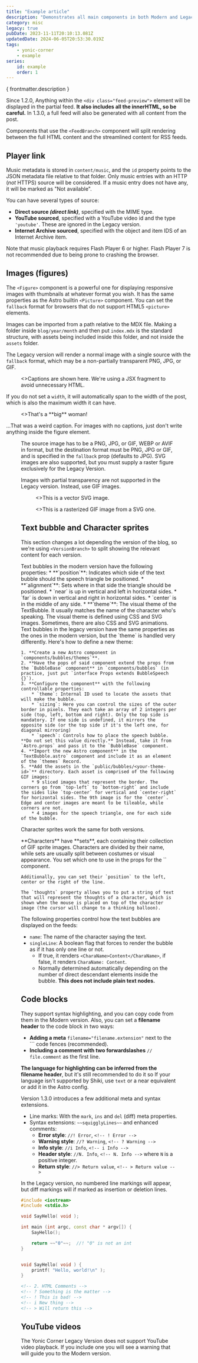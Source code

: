 ---
title: "Example article"
description: "Demonstrates all main components in both Modern and Legacy versions."
category: misc
legacy: true
pubDate: 2023-11-11T20:10:13.081Z
updatedDate: 2024-06-05T20:53:30.019Z
tags:
    - yonic-corner
    - example
series:
    id: example
    order: 1
---



<div class="feed-preview">

{ frontmatter.description }

Since 1.2.0, Anything within the `<div class="feed-preview">` element will be displayed in the partial feed. **It also includes all the innerHTML, so be careful.** In 1.3.0, a full feed will also be generated with all content from the post.

Components that use the `<FeedBranch>` component will split rendering between the full HTML content and the streamlined content for RSS feeds.
</div>

## Player link

Music metadata is stored in `content/music`, and the `id` property points to the JSON metadata file relative to that folder. Only music entries with an HTTP (*not* HTTPS) source will be considered. If a music entry does not have any, it will be marked as "Not available".

<PlayerLink id="sample/music" />

You can have several types of source:
* **Direct source *(direct link)***, specified with the MIME type.
* **YouTube sourced**, specified with a YouTube video id and the type `'youtube'`. These are ignored in the Legacy version.
* **Internet Archive sourced**, specified with the object and item IDS of an Internet Archive item.

Note that music playback requires Flash Player 6 or higher. Flash Player 7 is not recommended due to being prone to crashing the browser.

## Images (figures)

The `<Figure>` component is a powerful one for displaying responsive images with thumbnails at whatever format you wish. It has the same properties as the Astro builtin `<Picture>` component. You can set the `fallback` format for browsers that do not support HTML5 `<picture>` elements.

Images can be imported from a path relative to the MDX file. Making a folder inside `blog/year/month` and then put `index.mdx` is the standard structure, with assets being included inside this folder, and not inside the `assets` folder.

The Legacy version will render a normal image with a single source with the `fallback` format, which may be a non-partially transparent PNG, JPG, or GIF.

<Figure src={Airplane} alt="The first GIF in existence" width="200" formats={['webp','gif']} fallback="gif">
    <>Captions are shown here. We're using a JSX fragment to avoid unnecessary HTML.</>
</Figure>

If you do not set a `width`, it will automatically span to the width of the post, which is also the maximum width it can have.

<Figure src={Lena} alt="Standardized picture of a woman">
    <>That's a **big** woman!</>
</Figure>

...That was a weird caption. For images with no captions, just don't write anything inside the figure element.

<Figure src={ColorChecker} width="200" alt="Several test color swatches" />

The source image has to be a PNG, JPG, or GIF, WEBP or AVIF in format, but the destination format must be PNG, JPG or GIF, and is specified in the `fallback` prop (defaults to JPG). SVG images are also supported, but you must supply a raster figure exclusively for the Legacy Version.

Images with partial transparency are not supported in the Legacy version. Instead, use GIF images.

<VersionBranch>
    <Figure src={YSvg} alt="Logo of YonicStudios" width="100" slot="modern">
        <>This is a vector SVG image.</>
    </Figure>
    <Figure src={YSRaster} alt="Logo of YonicStudios" width="100" slot="legacy" fallback="gif">
        <>This is a rasterized GIF image from a SVG one.</>
    </Figure>
</VersionBranch>

## Text bubble and Character sprites

This section changes a lot depending the version of the blog, so we're using `<VersionBranch>` to split showing the relevant content for each version.

<VersionBranch>
<TextBubble position="bottom" alignment="far" theme="yonic" slot="modern" name="Yonic">
    Text bubbles in the modern version have the following properties:
    * **`position`**: Indicates which side of the text bubble should the speech triangle be positioned.
    * **`alignment`**: Sets where in that side the triangle should be positioned.
        * `near` is up in vertical and left in horizontal sides.
        * `far` is down in vertical and right in horizontal sides.
        * `center` is in the middle of any side.
    * **`theme`**: The visual theme of the TextBubble. It usually matches the name of the character who's speaking. The visual theme is defined using CSS and SVG images. Sometimes, there are also CSS and SVG animations.
</TextBubble>
<TextBubble position="bottom" alignment="far" theme="yonic" slot="legacy" name="Yonic">
    Text bubbles in the legacy version have the same properties as the ones in the modern version, but the `theme` is handled very differently. Here's how to define a new theme:

    1. **Create a new Astro component in `components/bubbles/themes`**. 
    2. **Have the pops of said component extend the props from the `BubbleBase` component** in `components/bubbles` (in practice, just put `interface Props extends BubbleSpeech {}`).
    3. **Configure the component** with the following controllable properties:
        * `theme`: Internal ID used to locate the assets that will make the bubble.
        * `sizing`: Here you can control the sizes of the outer border in pixels. They each take an array of 2 integers per side (top, left, bottom and right). Only the top side is mandatory. If one side is undefined, it mirrors the opposite side (or the top side if it's the left one, for diagonal mirroring)
        * `speech`: Controls how to place the speech bubble. **Do not set this value directly.** Instead, take it from `Astro.props` and pass it to the `BubbleBase` component.
    4. **Import the new Astro component** in the `TextBubble.astro` component and include it as an element of the `themes` Record.
    5. **Add the assets in the `public/bubbles/<your-theme-id>`** directory. Each asset is comprised of the following GIF images:
        * 9 sliced images that represent the border. The corners go from `top-left` to `bottom-right` and include the sides like `top-center` for vertical and `center-right` for horizontal sides. The 9th image is for the `center`. Edge and center images are meant to be tileable, while corners are not.
        * 4 images for the speech triangle, one for each side of the bubble.
</TextBubble>
</VersionBranch>
<Chara name="yonic" set="summer" sprite="thinking" thoughts="Will someone use this theme? Hard to say..." />

Character sprites work the same for both versions.

<TextBubble position="bottom" alignment="near" theme="yonic" name="Yonic">
    **Characters** have **sets**, each containing their collection of GIF sprite images. Characters are divided by their name, while sets are usually split between costumes or visual appearance. You set which one to use in the props for the `<Chara>` component.

    Additionally, you can set their `position` to the left, center or the right of the line.

    The `thoughts` property allows you to put a string of text that will represent the thoughts of a character, which is shown when the mouse is placed on top of the character image (the cursor will change to a thinking balloon).
</TextBubble>
<Chara name="yonic" set="winter" position="left" sprite="normal" thoughts="Youuuu are readiiiing my miiiiind" />

The following properties control how the text bubbles are displayed on the feeds:

* `name`: The name of the character saying the text.
* `singleLine`: A boolean flag that forces to render the bubble as if it has only one line or not.
    * If true, it renders `<CharaName>Content</CharaName>`, if false, it renders `CharaName: Content`.
    * Normally determined automatically depending on the number of direct descendant elements inside the bubble. **This does not include plain text nodes.**

## Code blocks

They support syntax highlighting, and you can copy code from them in the Modern version. Also, you can set a **filename header** to the code block in two ways:

* **Adding a meta** `filename="filename.extension"` next to the \`\`\` code fences (recommended).
* **Including a comment with two forwardslashes** `// file.comment` as the first line.

**The language for highlighting can be inferred from the filename header**, but it's still recommended to do it so 
If your language isn't supported by Shiki, use `text` or a near equivalent or add it in the Astro config.

Version 1.3.0 introduces a few additional meta and syntax extensions.

* Line marks: With the `mark`, `ins` and `del` (diff) meta properties.
* Syntax extensions: `~~squigglyLines~~` and enhanced comments:
  * **Error style**: `//! Error`, `<!-- ! Error -->`
  * **Warning style**: `//? Warning`, `<!-- ? Warning -->`
  * **Info style**: `//i Info`, `<!-- i Info -->`
  * **Header style**: `//N. Info`, `<!-- N. Info -->` where `N` is a positive integer.
  * **Return style**: `//> Return value`, `<!-- > Return value -->`

In the Legacy version, no numbered line markings will appear, but diff markings will if marked as insertion or deletion lines.

```cpp filename="sample.cpp" mark="6" ins="2-4,7,11-14" del="1"
#include <iostream>
#include <stdio.h>

void SayHello( void );

int main (int argc, const char * argv[]) {
    SayHello();

    return ~~"0"~~;  //! "0" is not an int
}


void SayHello( void ) {
    printf( "Hello, world!\n" );
}
```

```html
<!-- 2. HTML Comments -->
<!-- ? Something is the matter -->
<!-- ! This is bad! -->
<!-- i New thing -->
<!-- > Will return this -->
```

## YouTube videos

The Yonic Corner Legacy Version does not support YouTube video playback. If you include one you will see a warning that will guide you to the Modern version.

<YouTube instance="https://inv.vern.cc" id="YE7VzlLtp-4" duration="9:57" title="Big Buck Bunny" description="The short everyone uses when demonstrating placing videos on the web."/>